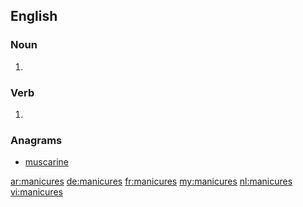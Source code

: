 ==English==

===Noun===
{{head|en|plural}}

# {{plural of|manicure|lang=en|nocat=1}}

===Verb===
{{head|en}}

# {{en-third-person singular of|manicure}}

===Anagrams===
* [[muscarine#English|muscarine]]

[[ar:manicures]]
[[de:manicures]]
[[fr:manicures]]
[[my:manicures]]
[[nl:manicures]]
[[vi:manicures]]